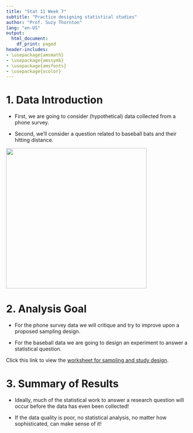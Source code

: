 ```yaml
---
title: "Stat 11 Week 7"
subtitle: "Practice designing statistical studies" 
author: "Prof. Suzy Thornton"
lang: "en-US"
output:
  html_document:
    df_print: paged
header-includes:
- \usepackage{amsmath}
- \usepackage{amssymb}
- \usepackage{amsfonts}
- \usepackage{xcolor}
---
```





# 1. Data Introduction 

* First, we are going to consider (hypothetical) data collected from a phone survey. 

* Second, we'll consider a question related to baseball bats and their hitting distance. 

![](./images/baseball_phone.png){height=4in}

# 2. Analysis Goal  

* For the phone survey data we will critique and try to improve upon a proposed sampling design. 

* For the baseball data we are going to design an experiment to answer a statistical question. 

Click this link to view the [worksheet for sampling and study design](https://dr-suz.github.io/Stat11/wk4-wksheet.html). 

# 3. Summary of Results  

* Ideally, much of the statistical work to answer a research question will occur before the data has even been collected! 

* If the data quality is poor, no statistical analysis, no matter how sophisticated, can make sense of it! 


